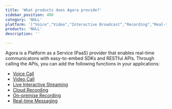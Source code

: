 ```yaml
---
title: 'What products does Agora provide?'
sidebar_position: 400 
category: 'NULL' 
platform: '["Voice","Video","Interactive Broadcast","Recording","Real-time-Messaging","cloud-recording"]'
products: 'NULL'   
description: '' 

---
```



Agora is a Platform as a Service (PaaS) provider that enables real-time communicatons with easy-to-embed SDKs and RESTful APIs. Through calling the APIs, you can add the following functions in your applications:

* [Voice Call](https://docs.agora.io/en/Voice/product_voice?platform=All%20Platforms)
* [Video Call](https://docs.agora.io/en/Video/product_video?platform=All%20Platforms)
* [Live Interactive Streaming](https://docs.agora.io/en/Interactive%20Broadcast/product_live?platform=All%20Platforms)
* [Cloud Recording](https://docs.agora.io/en/cloud-recording/product_cloud_recording?platform=Linux)
* [On-premise Recording](https://docs.agora.io/en/Recording/product_recording?platform=Linux)
* [Real-time Messaging](https://docs.agora.io/cn/Real-time-Messaging/product_rtm?platform=All%20Platforms)